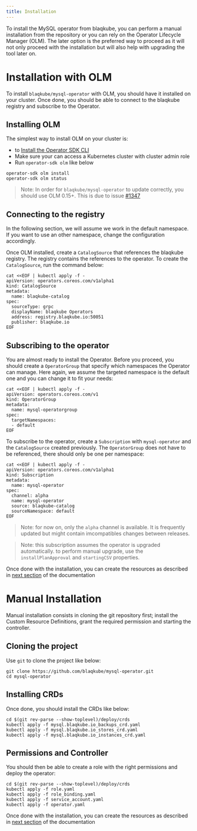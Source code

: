 ```yaml
---
title: Installation
---
```


To install the MySQL operator from blaqkube, you can perform a manual
installation from the repository or you can rely on the Operator Lifecycle
Manager (OLM). The later option is the preferred way to proceed as it will not
only proceed with the installation but will also help with upgrading the tool
later on.

# Installation with OLM

To install `blaqkube/mysql-operator` with OLM, you should have it installed on
your cluster. Once done, you should be able to connect to the blaqkube registry
and subscribe to the Operator.

## Installing OLM

The simplest way to install OLM on your cluster is:

- to [Install the Operator SDK CLI](https://sdk.operatorframework.io/docs/install-operator-sdk/)
- Make sure your can access a Kubernetes cluster with cluster admin role
- Run `operator-sdk olm` like below

```shell
operator-sdk olm install
operator-sdk olm status
```

> Note: In order for `blaqkube/mysql-operator` to update correctly, you should
> use OLM 0.15+. This is due to issue
> [#1347](https://github.com/operator-framework/operator-lifecycle-manager/issues/1347)

## Connecting to the registry

In the following section, we will assume we work in the default namespace. If you want
to use an other namespace, change the configuration accordingly.

Once OLM installed, create a `CatalogSource` that references the blaqkube registry. The
registry contains the references to the operator. To create the `CatalogSource`, run
the command below:

```shell
cat <<EOF | kubectl apply -f -
apiVersion: operators.coreos.com/v1alpha1
kind: CatalogSource
metadata:
  name: blaqkube-catalog
spec:
  sourceType: grpc
  displayName: blaqkube Operators
  address: registry.blaqkube.io:50051
  publisher: blaqkube.io
EOF
```

## Subscribing to the operator

You are almost ready to install the Operator. Before you proceed, you should
create a `OperatorGroup` that specify which namespaces the Operator can
manage. Here again, we assume the targeted namespace is the default one and
you can change it to fit your needs:

```shell
cat <<EOF | kubectl apply -f -
apiVersion: operators.coreos.com/v1
kind: OperatorGroup
metadata:
  name: mysql-operatorgroup
spec:
  targetNamespaces:
  - default
EOF
```

To subscribe to the operator, create a `Subscription` with `mysql-operator`
and the `CatalogSource` created previously. The `OperatorGroup` does not
have to be referenced, there should only be one per namespace:

```shell
cat <<EOF | kubectl apply -f -
apiVersion: operators.coreos.com/v1alpha1
kind: Subscription
metadata:
  name: mysql-operator
spec:
  channel: alpha
  name: mysql-operator
  source: blaqkube-catalog
  sourceNamespace: default
EOF
```

> Note: for now on, only the `alpha` channel is available. It is frequently
> updated but might contain imcompatibles changes between releases.

> Note: this subscription assumes the operator is upgraded automatically.
> to perform manual upgrade, use the `installPlanApproval` and `startingCSV`
> properties.

Once done with the installation, you can create the resources as described in
[next section](/use/resources) of the documentation

# Manual Installation

Manual installation consists in cloning the git repository first; install the
Custom Resource Definitions, grant the required permission and starting the
controller.

## Cloning the project

Use `git` to clone the project like below:

```shell
git clone https://github.com/blaqkube/mysql-operator.git
cd mysql-operator
```

## Installing CRDs

Once done, you should install the CRDs like below:

```shell
cd $(git rev-parse --show-toplevel)/deploy/crds
kubectl apply -f mysql.blaqkube.io_backups_crd.yaml
kubectl apply -f mysql.blaqkube.io_stores_crd.yaml
kubectl apply -f mysql.blaqkube.io_instances_crd.yaml
```

## Permissions and Controller

You should then be able to create a role with the right permissions and deploy
the operator:

```shell
cd $(git rev-parse --show-toplevel)/deploy/crds
kubectl apply -f role.yaml
kubectl apply -f role_binding.yaml
kubectl apply -f service_account.yaml
kubectl apply -f operator.yaml
```

Once done with the installation, you can create the resources as described in
[next section](/use/resources) of the documentation

